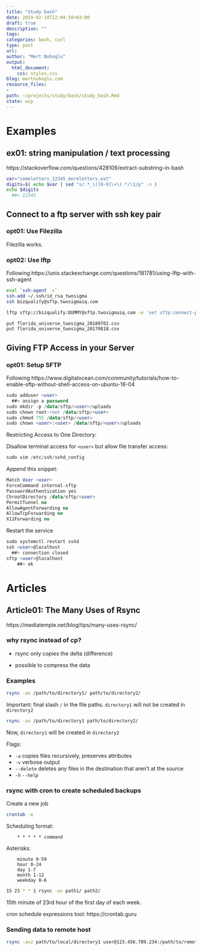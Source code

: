 ```yaml
---
title: "Study bash"
date: 2019-02-18T22:04:58+03:00 
draft: true
description: ""
tags:
categories: bash, curl
type: post
url:
author: "Mert Nuhoglu"
output:
  html_document:
    css: styles.css
blog: mertnuhoglu.com
resource_files:
- 
path: ~/projects/study/bash/study_bash.Rmd
state: wip
---
```


# Examples

## ex01: string manipulation / text processing

https://stackoverflow.com/questions/428109/extract-substring-in-bash

``` bash
var="someletters_12345_moreletters.ext"
digits=$( echo $var | sed "s/.*_\([0-9]\+\).*/\1/p" -n )
echo $digits
  ##> 12345
``` 

## Connect to a ftp server with ssh key pair

### opt01: Use Filezilla 

Filezilla works.

### opt02: Use lftp 

Following https://unix.stackexchange.com/questions/181781/using-lftp-with-ssh-agent

``` bash
eval `ssh-agent -s`
ssh-add ~/.ssh/id_rsa_twosigma
ssh bizqualify@sftp.twosigmaiq.com
``` 

``` bash
lftp sftp://bizqualify:DUMMY@sftp.twosigmaiq.com -e 'set sftp:connect-program "ssh -a -x -i /home/ubuntu/.ssh/id_rsa_twosigma"'
``` 

``` bash
put florida_universe_twosigma_20180702.csv
put florida_universe_twosigma_20170818.csv
``` 

## Giving FTP Access in your Server

### opt01: Setup SFTP

Following https://www.digitalocean.com/community/tutorials/how-to-enable-sftp-without-shell-access-on-ubuntu-16-04

``` sql
sudo adduser <user>
  ##> assign a password
sudo mkdir -p /data/sftp/<user>/uploads
sudo chown root:root /data/sftp/<user>
sudo chmod 755 /data/sftp/<user>
sudo chown <user>:<user> /data/sftp/<user>/uploads
``` 

Restricting Access to One Directory:

Disallow terminal access for `<user>` but allow file transfer access:

``` sql
sudo vim /etc/ssh/sshd_config
``` 

Append this snippet:

``` sql
Match User <user>
ForceCommand internal-sftp
PasswordAuthentication yes
ChrootDirectory /data/sftp/<user>
PermitTunnel no
AllowAgentForwarding no
AllowTcpForwarding no
X11Forwarding no
``` 

Restart the service

``` sql
sudo systemctl restart sshd
ssh <user>@localhost
  ##> connection closed
sftp <user>@localhost
	##> ok
``` 

# Articles

## Article01: The Many Uses of Rsync

https://mediatemple.net/blog/tips/many-uses-rsync/

### why rsync instead of cp?

- rsync only copies the delta (difference)

- possible to compress the data 

### Examples

``` bash
rsync -av /path/to/directory1/ path/to/directory2/
``` 

Important: final slash `/` in the file paths. `directory1` will not be created in `directory2`

``` bash
rsync -av /path/to/directory1 path/to/directory2/
``` 

Now, `directory1` will be created in `directory2`

Flags:

- `-a` copies files recursively, preserves attributes
- `-v` verbose output
- `--delete` deletes any files in the destination that aren't at the source
- `-h` `--help`

### rsync with cron to create scheduled backups

Create a new job

``` bash
crontab -e
``` 

Scheduling format:

		* * * * * command

Asterisks:

		minute 0-59
		hour 0-24
		day 1-7
		month 1-12
		weekday 0-6

``` bash
15 23 * * 1 rsync -av path1/ path2/
``` 

15th minute of 23rd hour of the first day of each week.

cron schedule expressions tool: https://crontab.guru

### Sending data to remote host

``` bash
rsync -avz path/to/local/directory1 user@123.456.789.234:/path/to/remote/directory2/ 
``` 



